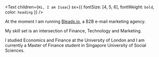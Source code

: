 <Text
  children={`Hi, I am Isaac`}
  sx={{ fontSize: [4, 5, 6], fontWeight: `bold`, color: `heading` }}
/>

At the moment I am running [Bleads.io](https://bleads.io), a B2B e-mail marketing agency.

My skill set is an intersection of Finance, Technology and Marketing.

I studied Economics and Finance at the University of London and I am currently a Master of Finance student in Singapore University of Social Sciences.
